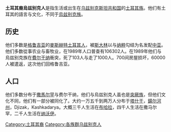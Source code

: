'''土耳其裔烏兹别克人'''是指生活或出生在[[乌兹别克斯坦共和国|乌兹别克斯坦共和国]]的[[土耳其族|土耳其族]]。他们有土耳其的語言与文化，不同于[[烏兹别克族|烏兹别克族]]。

==历史==
他们多数是[[格鲁吉亚|格鲁吉亚]]的[[麥斯赫特土耳其人|麥斯赫特土耳其人]]，被[[斯大林|斯大林]]以与[[纳粹|纳粹]]勾结为名发配[[中亚|中亚]]。他们多数從事农业与畜牧业，在1989年人口普查有106302人。在1989年他们与烏兹别克族在[[費尔干纳|費尔干纳]]衝突，死了103人与走了1000人。700间房屋损坏，60000人被遣返，这次他们回格鲁吉亚。

==人口==
他们多数分布于[[撒馬尔罕|撒馬尔罕]]与费尔干纳，他们与烏兹别克人虽也是[[突厥族|突厥族]]，但他们文化不同，他们有一部分被同化了。大约一万五千到两万人分布于[[塔什干|塔什干]]，[[鍚尔河州|鍚尔河州]]，Djizak，Kashkadarya。大概三千人生活在[[布哈拉|布哈拉]]，四千人生活在撒马尔罕，二千人生活在[[纳沃伊|纳沃伊]]。

[[Category:土耳其裔|Category:土耳其裔]]
[[Category:各族群乌兹别克人|Category:各族群乌兹别克人]]